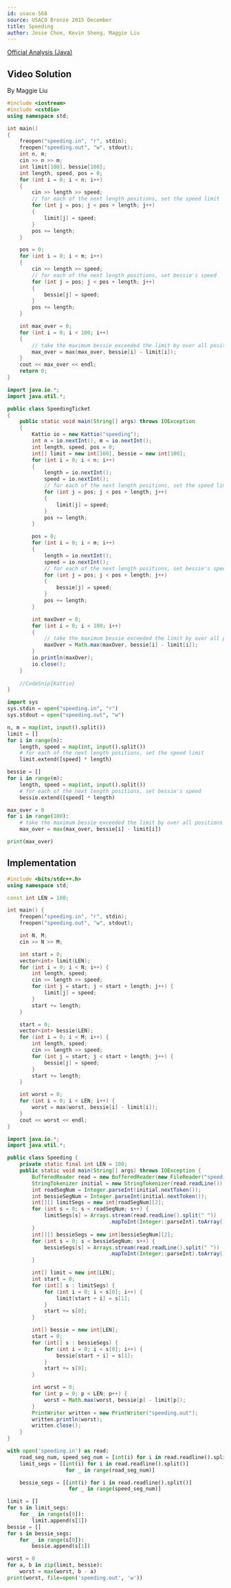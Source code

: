 ```yaml
---
id: usaco-568
source: USACO Bronze 2015 December
title: Speeding
author: Jesse Choe, Kevin Sheng, Maggie Liu
---
```


[Official Analysis (Java)](http://www.usaco.org/current/data/sol_speeding_bronze_dec15.html)

## Video Solution
By Maggie Liu

<Youtube id="mtTTKf-3xSM" />

<Spoiler title="Video Solution Code">
    
<LanguageSection>
<CPPSection>

```cpp
#include <iostream>
#include <cstdio>
using namespace std;

int main()
{
	freopen("speeding.in", "r", stdin);
	freopen("speeding.out", "w", stdout);
	int n, m;
	cin >> n >> m;
	int limit[100], bessie[100];
	int length, speed, pos = 0;
	for (int i = 0; i < n; i++)
	{
		cin >> length >> speed;
		// for each of the next length positions, set the speed limit
		for (int j = pos; j < pos + length; j++)
		{
			limit[j] = speed;
		}
		pos += length;
	}

	pos = 0;
	for (int i = 0; i < m; i++)
	{
		cin >> length >> speed;
		// for each of the next length positions, set bessie's speed
		for (int j = pos; j < pos + length; j++)
		{
			bessie[j] = speed;
		}
		pos += length;
	}

	int max_over = 0;
	for (int i = 0; i < 100; i++)
	{
		// take the maximum bessie exceeded the limit by over all positions
		max_over = max(max_over, bessie[i] - limit[i]);
	}
	cout << max_over << endl;
	return 0;
}

```

</CPPSection>

<JavaSection>

```java
import java.io.*;
import java.util.*;

public class SpeedingTicket
{
	public static void main(String[] args) throws IOException
	{
		Kattio io = new Kattio("speeding");
		int n = io.nextInt(), m = io.nextInt();
		int length, speed, pos = 0;
		int[] limit = new int[100], bessie = new int[100];
		for (int i = 0; i < n; i++)
		{
			length = io.nextInt();
			speed = io.nextInt();
			// for each of the next length positions, set the speed limit
			for (int j = pos; j < pos + length; j++)
			{
				limit[j] = speed;
			}
			pos += length;
		}

		pos = 0;
		for (int i = 0; i < m; i++)
		{
			length = io.nextInt();
			speed = io.nextInt();
			// for each of the next length positions, set bessie's speed
			for (int j = pos; j < pos + length; j++)
			{
				bessie[j] = speed;
			}
			pos += length;
		}

		int maxOver = 0;
		for (int i = 0; i < 100; i++)
		{
			// take the maximum bessie exceeded the limit by over all positions
			maxOver = Math.max(maxOver, bessie[i] - limit[i]);
		}
		io.println(maxOver);
		io.close();
	}
	
	//CodeSnip{Kattio}
}
```
</JavaSection>

<PySection>

```py
import sys
sys.stdin = open("speeding.in", "r")
sys.stdout = open("speeding.out", "w")

n, m = map(int, input().split())
limit = []
for i in range(n):
	length, speed = map(int, input().split())
	# for each of the next length positions, set the speed limit
	limit.extend([speed] * length)

bessie = []
for i in range(m):
	length, speed = map(int, input().split())
	# for each of the next length positions, set bessie's speed
	bessie.extend([speed] * length)

max_over = 0
for i in range(100):
	# take the maximum bessie exceeded the limit by over all positions
	max_over = max(max_over, bessie[i] - limit[i])

print(max_over)
```

</PySection>

</LanguageSection>
</Spoiler>

<LanguageSection>
<CPPSection>

## Implementation

```cpp
#include <bits/stdc++.h>
using namespace std;

const int LEN = 100;

int main() {
	freopen("speeding.in", "r", stdin);
	freopen("speeding.out", "w", stdout);

	int N, M;
	cin >> N >> M;

	int start = 0;
	vector<int> limit(LEN);
	for (int i = 0; i < N; i++) {
		int length, speed;
		cin >> length >> speed;
		for (int j = start; j < start + length; j++) {
			limit[j] = speed;
		}
		start += length;
	}

	start = 0;
	vector<int> bessie(LEN);
	for (int i = 0; i < M; i++) {
		int length, speed;
		cin >> length >> speed;
		for (int j = start; j < start + length; j++) {
			bessie[j] = speed;
		}
		start += length;
	}

	int worst = 0;
	for (int i = 0; i < LEN; i++) {
		worst = max(worst, bessie[i] - limit[i]);
	}
	cout << worst << endl;
}
```

</CPPSection>
<JavaSection>

```java
import java.io.*;
import java.util.*;

public class Speeding {
	private static final int LEN = 100;
	public static void main(String[] args) throws IOException {
		BufferedReader read = new BufferedReader(new FileReader("speeding.in"));
		StringTokenizer initial = new StringTokenizer(read.readLine());
		int roadSegNum = Integer.parseInt(initial.nextToken());
		int bessieSegNum = Integer.parseInt(initial.nextToken());
		int[][] limitSegs = new int[roadSegNum][2];
		for (int s = 0; s < roadSegNum; s++) {
			limitSegs[s] = Arrays.stream(read.readLine().split(" "))
								 .mapToInt(Integer::parseInt).toArray();
		}
		int[][] bessieSegs = new int[bessieSegNum][2];
		for (int s = 0; s < bessieSegNum; s++) {
			bessieSegs[s] = Arrays.stream(read.readLine().split(" "))
								 .mapToInt(Integer::parseInt).toArray();
		}

		int[] limit = new int[LEN];
		int start = 0;
		for (int[] s : limitSegs) {
			for (int i = 0; i < s[0]; i++) {
				limit[start + i] = s[1];
			}
			start += s[0];
		}

		int[] bessie = new int[LEN];
		start = 0;
		for (int[] s : bessieSegs) {
			for (int i = 0; i < s[0]; i++) {
				bessie[start + i] = s[1];
			}
			start += s[0];
		}

		int worst = 0;
		for (int p = 0; p < LEN; p++) {
			worst = Math.max(worst, bessie[p] - limit[p]);
		}
		PrintWriter written = new PrintWriter("speeding.out");
		written.println(worst);
		written.close();
	}
}
```

</JavaSection>
<PySection>

```py
with open('speeding.in') as read:
	road_seg_num, speed_seg_num = [int(i) for i in read.readline().split()]
	limit_segs = [[int(i) for i in read.readline().split()]
				   for _ in range(road_seg_num)]

	bessie_segs = [[int(i) for i in read.readline().split()]
					for _ in range(speed_seg_num)]

limit = []
for s in limit_segs:
	for _ in range(s[0]):
		limit.append(s[1])
bessie = []
for s in bessie_segs:
	for _ in range(s[0]):
		bessie.append(s[1])

worst = 0
for a, b in zip(limit, bessie):
	worst = max(worst, b - a)
print(worst, file=open('speeding.out', 'w'))
```

</PySection>
</LanguageSection>
